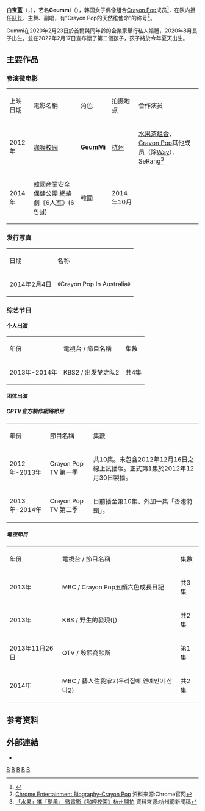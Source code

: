 {{refimprove|time=2015-01-08T13:45:30+00:00}}
{{primarysources|time=2020-12-01}}
{{藝人
|姓名 = 金美{{r|chrome-ent-19}}
|類型 = 女藝人
|圖片 = (15.08.22) CRAYON POP 크레용팝 의정부 착한콘서트 (Geumi).jpg
|圖片尺寸 = 
|圖片簡介 =
|本名 = -{白}-宝蓝{{r|chrome-ent-19}}
|外文名 = 백보람
|外文 =ko
|羅馬拼音 = Baek Bo Ram{{r|chrome-ent-19}}
|英文名 = Geummi{{r|chrome-ent-19}}
|暱稱 = 天然维他命，大姐，金妈，大金美
|其他藝名 = 宋寶藍
|國籍 = {{KOR}}
|出生日期 = {{birth date and age|1988|6|18}}{{r|chrome-ent-19}}
|出生地點 = {{KOR}}[[首尔|首尔]][[江東區_(首爾)|江東區]]{{link-ko|上一洞|상일동}}
|職業 = [[歌手|歌手]]、[[演員|演員]]、[[主持人|主持人]]、[[舞者|舞者]]
|語言 = [[韓語|韓語]]、[[英語|英語]]、[[漢語|漢語]]、[[日語|日語]]
|教育程度 =
|宗教信仰=[[佛教|佛教]]
|配偶 = {{marriage|企業家|February 23, 2020}}
|兒女 = 1女
|音樂類型 = [[韓國流行音樂|K-pop]]、<br>[[Disco|Disco]]、<br>[[Trot|Trot]]
|出身地 = {{KOR}}[[首尔|首尔]]
|出道作 = 《[[Bing_Bing|Bing Bing]]》
|出道日期 = 2012年7月19日
|代表作 = 《[[Bing_Bing|Bing Bing]]》<br>《[[Saturday_Night|Saturday Night]]》<br>《[[Bar_Bar_Bar|Bar Bar Bar]]》
|活躍年代 = 2012年至今
| 經紀公司 = {{ubl|[[Chrome_Entertainment|Chrome Entertainment]]|[[波麗佳音|波麗佳音]]}}
| 唱片公司 = {{ubl|[[Mnet媒體|CJ E&M Music]]|[[索尼音樂娛樂|索尼音樂娛樂]]}}
|網站 = [http://cafe.daum.net/lovecrayonpop Crayon Pop 官咖]
|相關團體 = [[Crayon_Pop|Crayon Pop]]、<br>[[Chrome_Popcon|Chrome Popcon]]
|獎項 = 2013MAMA颁奖礼最佳女子新人奖
}}
{{Korean
|title= Geummi
|hangul= {{linktext|백|보|람}}
|hanja = {{linktext|白|宝|蓝}}
|rr = Baek Bo Ram
|mr = Paek Po Ram
|hangulstage = {{linktext|금|미}}
|hanjastage = {{linktext|金|美}}}}

'''白宝蓝'''（{{lang-ko|백보람}}，{{bd|1988年|6月18日||}}），艺名'''Geummi'''（{{lang|ko|금미}}），韩国女子偶像组合[[Crayon_Pop|Crayon Pop]]成员<ref name="chrome-ent-19">{{cite web|url=http://chrome-ent.cn/wp/?page_id=19 |title=CRAYON POP |publisher=Chrome Enterainment |accessdate=2015-0926 |deadurl=yes |archiveurl=https://web.archive.org/web/20150926231925/http://chrome-ent.cn/wp/?page_id=19 |archivedate=2015-09-26 }}</ref>，在队内担任[[队长|队长]]、主舞、副唱，有“Crayon Pop的天然维他命”的称号<ref>[http://www.chrome-ent.co.kr/biography/crayon-pop Chrome Entertainment Biography-Crayon Pop] {{webarchive|url=https://web.archive.org/web/20140808171639/http://www.chrome-ent.co.kr/biography/crayon-pop |date=2014-08-08 }}资料来源:Chrome官网</ref>。

Gummi在2020年2月23日於首爾與同年齡的企業家舉行私人婚禮，2020年8月長子出生，並在2022年2月17日宣布懷了第二個孩子，孩子將於今年夏天出生。

==主要作品==
===参演微电影===
{|class=wikitable style=text-align:center
|-style="background:#FC468F; font-weight:bold"
|上映日期||電影名稱||角色||拍摄地点||合作演员
|-
| 2012年 || [[咖喱校园|咖喱校园]] || '''GeumMi''' || [[中国|杭州]] || [[水果茶组合|水果茶组合]]、[[Crayon_Pop|Crayon Pop]]其他成员（除[[许敏善|Way]]）、SeRang<ref>[http://ori.hangzhou.com.cn/ornews/content/2012-01/11/content_4033143.htm 「水果」攜「颶風」 微電影《咖哩校園》杭州開拍] {{Wayback|url=http://ori.hangzhou.com.cn/ornews/content/2012-01/11/content_4033143.htm |date=20150928073335 }} 資料來源:杭州網新聞稿</ref>
|-
| 2014年 || 韓國産業安全保健公團 網絡劇《6人室》(6인실) || 韓國 || 2014年10月
|}

===发行写真===
{| class="wikitable" width=40%
|-style="background:#FFbFFF; font-weight:bold; text-align:center;"
|日期||名称
|-
| 2014年2月4日 || 《Crayon Pop In Australia》
|}

===综艺节目===
====个人出演====
{| class="wikitable"
|-style="background:#87B8EB; font-weight:bold; text-align:center;"
|年份||電視台 / 節目名稱||集數
|-
| 2013年-2014年 || KBS2 / 出发梦之队2 || 共4集
|}

====团体出演====
===== CPTV官方製作網路節目 =====
{| class="wikitable"
|-style="background:#87B8EB; font-weight:bold; text-align:center;"
|年份||節目名稱||集數
|-
| 2012年-2013年 || Crayon Pop TV 第一季 || 共10集。未包含2012年12月16日之線上試播版。正式第1集於2012年12月30日製播。
|-
| 2013年-2014年 || Crayon Pop TV 第二季 || 目前播至第10集、外加一集「香港特輯」。
|}

===== 電視節目 =====
{| class="wikitable"
|-style="background:#87B8EB; font-weight:bold; text-align:center;"
|年份||電視台 / 節目名稱||集數
|-
| 2013年 || MBC / Crayon Pop五顏六色成長日記 || 共3集
|-
| 2013年 || KBS / 野生的發現([{{link-ko|힐링투어 야생의 발견|힐링투어 야생의 발견}}) || 共2集
|-
| 2013年11月26日 || QTV / 殷熙商談所 || 第1集
|-
| 2014年 || MBC / 藝人住我家2(우리집에 연예인이 산다2) || 共2集
|}

==参考资料==
{{reflist|30em|refs=}}

== 外部連結 ==
*{{instagram|g.mi}}

[[Category:韓國女歌手|B]]
[[Category:韓國流行音樂歌手|B]]
[[Category:韓語流行音樂歌手|B]]
[[Category:首爾特別市出身人物|B]]
[[Category:白姓|B]]